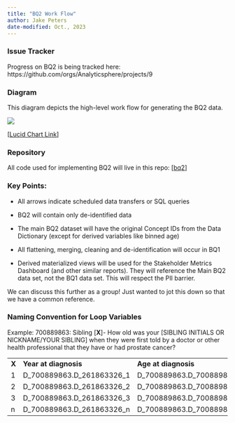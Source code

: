 ```yaml
---
title: "BQ2 Work Flow"
author: Jake Peters
date-modified: Oct., 2023
---
```


### Issue Tracker

Progress on BQ2 is being tracked here: https://github.com/orgs/Analyticsphere/projects/9

### Diagram

This diagram depicts the high-level work flow for generating the BQ2 data.

![](images/bq2-setup.png)

\[[Lucid Chart Link](https://lucid.app/lucidchart/7d4864f5-3e19-4210-8da8-99a6c98ff6b7/edit?viewport_loc=-1156%2C432%2C3328%2C1428%2C0_0&invitationId=inv_45fd4ac7-8213-43b5-951d-240389f6b138)\]\

### Repository

All code used for implementing BQ2 will live in this repo: \[[bq2](https://github.com/Analyticsphere/bq2)\]\

### Key Points:

-   All arrows indicate scheduled data transfers or SQL queries

-   BQ2 will contain only de-identified data

-   The main BQ2 dataset will have the original Concept IDs from the Data Dictionary (except for derived variables like binned age)

-   All flattening, merging, cleaning and de-identification will occur in BQ1

-   Derived materialized views will be used for the Stakeholder Metrics Dashboard (and other similar reports). They will reference the Main BQ2 data set, not the BQ1 data set. This will respect the PII barrier.

We can discuss this further as a group! Just wanted to jot this down so that we have a common reference.

### Naming Convention for Loop Variables

Example: 700889863: Sibling \[**X**\]- How old was your \[SIBLING INITIALS OR NICKNAME/YOUR SIBLING\] when they were first told by a doctor or other health professional that they have or had prostate cancer?

|       |                           |                           |
|-------|---------------------------|---------------------------|
| **X** | **Year at diagnosis**     | **Age at diagnosis**      |
| 1     | D_700889863.D_261863326_1 | D_700889863.D_700889863_1 |
| 2     | D_700889863.D_261863326_2 | D_700889863.D_700889863_2 |
| 3     | D_700889863.D_261863326_3 | D_700889863.D_700889863_3 |
| n     | D_700889863.D_261863326_n | D_700889863.D_700889863_n |
